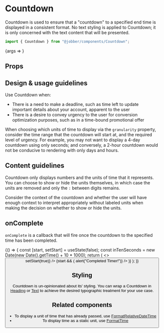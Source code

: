 
<Meta title="Components/Countdown" component={Countdown} />

# Countdown

Countdown is used to ensure that a "countdown" to a specified end time is
displayed in a consistent format. No text styling is applied to Countdown; it is
only concerned with the text content that will be presented.

```ts
import { Countdown } from "@jobber/components/Countdown";
```

<Canvas>
  <Story
    name="Countdown"
    args={{
      date: new Date(new Date().getTime() + 25 * 3600 * 1000),
      granularity: "dhms",
      showUnits: true,
    }}
  >
    {args => <Countdown {...args} />}
  </Story>
</Canvas>

## Props

<ArgsTable of={Countdown} story="Countdown" />

## Design & usage guidelines

Use Countdown when:

- There is a need to make a deadline, such as time left to update important
  details about your account, apparent to the user
- There is a desire to convey urgency to the user for conversion optimization
  purposes, such as in a time-bound promotional offer

When choosing which units of time to display via the `granularity` property,
consider the time range that the countdown will start at, and the required level
of urgency. For example, you may not want to display a 4-day countdown using
only seconds; and conversely, a 2-hour countdown would not be conducive to
rendering with only days and hours.

## Content guidelines

Countdown only displays numbers and the units of time that it represents. You
can choose to show or hide the units themselves, in which case the units are
removed and only the `:` between digits remains.

Consider the context of the countdown and whether the user will have enough
context to interpret appropriately without labeled units when making the
decision on whether to show or hide the units.

## onComplete

`onComplete` is a callback that will fire once the countdown to the specified
time has been completed.

<Canvas>
  {() => {
    const [start, setStart] = useState(false);
    const inTenSeconds = new Date(new Date().getTime() + 10 * 1000);
    return (
      <>
        <Button label={"Start Timer"} onClick={() => setStart(true)} />
        {start && (
          <Heading variation={"highlight"}>
            <Countdown
              date={inTenSeconds}
              granularity={"s"}
              showUnits={true}
              onComplete={() => alert("Completed Timer!")}
            />
          </Heading>
        )}
      </>
    );
  }}
</Canvas>

## Styling

Countdown is un-opinionated about its' styling. You can wrap a Countdown in
[Heading](../?path=/docs/components-heading--heading) or
[Text](../?path=/docs/components-text--text) to achieve the desired typographic
treatment for your use case.

<Canvas>
  <Content>
    <Text>
      <Countdown
        date={new Date(new Date().getTime() + 36000 * 1000)}
        granularity={"ms"}
        showUnits={true}
      />
    </Text>
    <div />
    <Heading level={1}>
      <Emphasis variation="highlight">
        <Countdown
          date={new Date(new Date().getTime() + 36000 * 1000)}
          granularity={"s"}
          showUnits={true}
        />
      </Emphasis>
    </Heading>
  </Content>
</Canvas>

## Related components

- To display a unit of time that has already passed, use
  [FormatRelativeDateTime](../?path=/docs/components-formatrelativedatetime--format-relative-date-time)
- To display time as a static unit, use
  [FormatTime](../?path=/docs/components-formattime--format-time)
